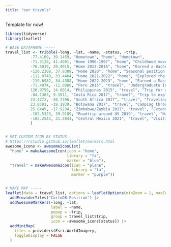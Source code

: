 ```yaml
---
title: "our travels"
---
```


Template for now!

```r
library(tidyverse)
library(leaflet)

# BASE DATAFRAME -----
travel_list <- tribble(~long, ~lat, ~name, ~status, ~trip,
           -77.4169, 39.1459, "Hometown", "home", "Hometown",
           -71.3128, 41.4901, "Home 1996-1997", "home", "Childhood move",
           -76.6019, 39.4015, "Home 2013-2016", "home", "Earned a Bachelors of Science in Biology with a concentration of Organismal Biology and Ecology at Towson University.",
           -120.2308, 37.8389, "Home 2020", "home", "Seasonal position working for the Forest Service as a field botanist in Stanislaus National Forest.",
           -112.0740, 33.4484, "Home 2021-2022", "home", "Explored the backcountry, worked remotely with Scientific Technology Sales, and volunteered at a community garden.",
           -119.6982, 34.4308, "Home 2022-2023", "home", "Earned a Masters of Environmental Data Science at UC Santa Barbara and worked with an Environmental Consulting Firm.",
           -71.4074, -11.8880, "Peru 2015", "travel", "Undergraduate Independent Research in the Peruvian Amazon studying the cascading effects of overhunting megafauna on the biodiversity of plant life.",
           120.9759, 14.6014, "Philippines 2015", "travel", "Trip for a friends wedding and explored the country.",
           -84.1383, 9.3911, "Costa Rica 2017", "travel", "Trip to explore meditation and study Taoism.",
           23.4272, -30.7396, "South Africa 2017", "travel", "Traveling southern Africa and volunteering with Wildlife Act to track endangered species on a wildlife reserve",
           23.0581, -19.1939, "Botswana 2017", "travel", "Camping throughout the country; highlights include the Okavango Delta, Elephant Sands, and Chobe National Park.",
           25.8445, -17.9234, "Zimbabwe/Zambia 2017", "travel", "Extending my southern Africa trip to swim at the top of Victoria Falls.",
           -102.5323, 39.9189, "Roadtrip around US 2019", "travel", "Half-year solo roadtrip to experience America's cities and National Parks. Visited 26 states and 32 National Parks/Monuments.",
           -102.2543, 21.2841, "Central Mexico 2021", "travel", "Visiting friends for a wedding and taking a roadtrip from the mountains to the beach."
           )


# SET CUSTOM ICON BY STATUS -----
# https://rstudio.github.io/leaflet/markers.html
awesome_icons <- awesomeIconList(
  "home" = makeAwesomeIcon(icon = "home",
                           library = "fa",
                           marker = "blue"),
  "travel" = makeAwesomeIcon(icon = "plane",
                             library = "fa",
                             marker = "purple"))


# MAKE MAP -----
leaflet(data = travel_list, options = leafletOptions(minZoom = 1, maxZoom = NULL)) |>
  addProviderTiles("CartoDB.Positron") |>
  addAwesomeMarkers(~long, ~lat,
                    label = ~name,
                    popup = ~trip,
                    group = travel_list$trip,
                    icon = ~awesome_icons[status]) |>
  addMiniMap(
    tiles = providers$Esri.WorldImagery,
    toggleDisplay = FALSE
  )
```
